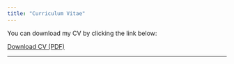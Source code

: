 ```yaml
---
title: "Curriculum Vitae"
---
```


You can download my CV by clicking the link below:

[Download CV (PDF)](CV.pdf){target="_blank"}


---










